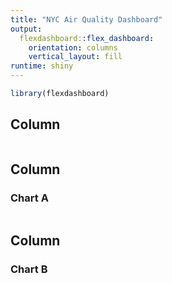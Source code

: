 ```yaml
---
title: "NYC Air Quality Dashboard"
output: 
  flexdashboard::flex_dashboard:
    orientation: columns
    vertical_layout: fill
runtime: shiny
---
```


```r
library(flexdashboard)
```

Column {.sidebar}
-----------------------------------------------------------------------

```r

```

Column {data-width=500}
-----------------------------------------------------------------------

### Chart A

```r

```

Column {data-width=500}
-----------------------------------------------------------------------

### Chart B

```r

```

